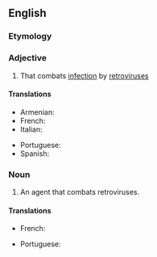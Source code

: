 {{also|antirétroviral}}

==English==

===Etymology===
{{prefix|en|anti|retroviral}}

===Adjective===
{{en-adj}}

# {{lb|en|pharmaceutical effect}} That combats [[infection]] by [[retrovirus]]es

====Translations====
{{trans-top|fighting retrovirus}}
* Armenian: {{t|hy|հակառետրովիրուսային|sc=Armn}}
* French: {{t+|fr|antirétroviral}}
* Italian: {{t|it|retrovirale}}
{{trans-mid}}
* Portuguese: {{t|pt|antirretroviral}}
* Spanish: {{t|es|antirretroviral}}
{{trans-bottom}}

===Noun===
{{en-noun}}

# {{lb|en|medicine|pharmacology}} An agent that combats retroviruses.

====Translations====
{{trans-top|agent fighting retroviruses}}
* French: {{t+|fr|rétroviral|m}}
{{trans-mid}}
* Portuguese: {{t|pt|antirretroviral|m}}
{{trans-bottom}}